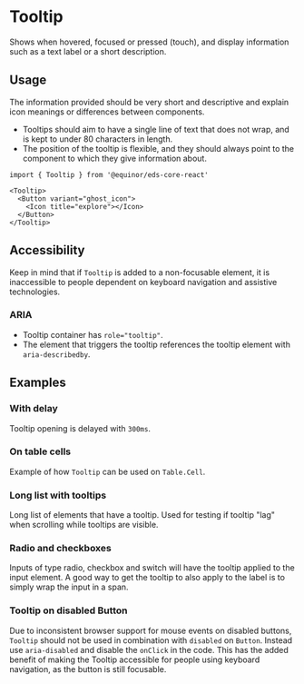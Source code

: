 
# Tooltip

Shows when hovered, focused or pressed (touch), and display information such as a text label or a short description.

<Links
    ariaUrl="https://www.w3.org/WAI/ARIA/apg/patterns/tooltip/"
    figmaUrl="https://www.figma.com/file/0bGXR2sCwMVSDNyyzu5BXrO5/UI%E2%80%94User-Interface?node-id=18313%3A0"
    documentationUrl="https://eds.equinor.com/0b0c666ab/p/66a3cf-tooltip/b/398446"
    sourceUrl="https://github.com/equinor/design-system/blob/develop/packages/eds-core-react/src/components/Tooltip/Tooltip.tsx"
    npmUrl="https://www.npmjs.com/package/@equinor/eds-core-react"
/>

<Story id="data-display-tooltip--introduction" />
<PropsTable />

## Usage

The information provided should be very short and descriptive and explain icon meanings or differences between components.

<ul>
  <li>Tooltips should aim to have a single line of text that does not wrap, and is kept to under 80 characters in length.</li>
  <li>The position of the tooltip is flexible, and they should always point to the component to which they give information about.</li>
</ul>

```tsx
import { Tooltip } from '@equinor/eds-core-react'

<Tooltip>
  <Button variant="ghost_icon">
    <Icon title="explore"></Icon>
  </Button>
</Tooltip>
```

## Accessibility

Keep in mind that if `Tooltip` is added to a non-focusable element, it is inaccessible to people dependent on keyboard navigation and assistive technologies.

### ARIA

<ul>
  <li>Tooltip container has <code>role="tooltip"</code>.</li>
  <li>The element that triggers the tooltip references the tooltip element with <code>aria-describedby</code>.</li>
</ul>

## Examples

### With delay

Tooltip opening is delayed with `300ms`.

<Story id="data-display-tooltip--with-delay" />

### On table cells

Example of how `Tooltip` can be used on `Table.Cell`.

<Story id="data-display-tooltip--on-table-cells" />

### Long list with tooltips

Long list of elements that have a tooltip. Used for testing if tooltip "lag" when scrolling while tooltips are visible.

<Story id="data-display-tooltip--long-list-with-tooltips" />

### Radio and checkboxes

Inputs of type radio, checkbox and switch will have the tooltip applied to the input element. A good way to get the tooltip to also apply to the label is to simply wrap the input in a span.

<Story id="data-display-tooltip--radio-and-checkboxes" />

### Tooltip on disabled Button
Due to inconsistent browser support for mouse events on disabled buttons, `Tooltip` should not be used in combination with `disabled` on `Button`. 
Instead use `aria-disabled` and disable the `onClick` in the code. This has the added benefit of making the Tooltip accessible for people using 
keyboard navigation, as the button is still focusable.

<Story id="data-display-tooltip--tooltip-on-button" />
